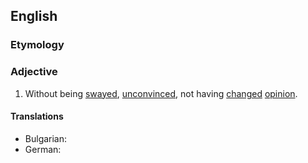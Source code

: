 ==English==

===Etymology===
{{prefix|en|un|swayed}}

===Adjective===
{{en-adj}}

# Without being [[swayed]], [[unconvinced]], not having [[changed]] [[opinion]].

====Translations====
{{trans-top|unconvinced}}
* Bulgarian: {{t|bg|неповлиян}}
* German: {{t+|de|unbeeinflusst}}
{{trans-mid}}
{{trans-bottom}}